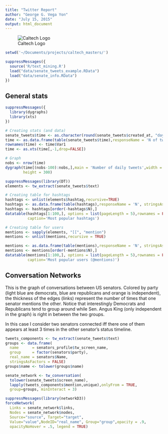 ```yaml
---
title: "Twitter Report"
author: "George G. Vega Yon"
date: "July 15, 2015"
output: html_document
---
```


![Caltech Logo][caltechlogo]

```r
setwd('~/Documents/projects/caltech_masters/')

suppressMessages({
  source('R/text_mining.R')
  load("data/senate_tweets_example.RData")
  load("data/senate_info.RData")
})
```

## General stats

```r
suppressMessages({
  library(dygraphs)
  library(xts)
})

# Creating stats (and data)
senate_tweets$time <- as.character(round(senate_tweets$created_at, "days"))
time <- as.data.frame(table(senate_tweets$time),responseName = 'N of tweets')
rownames(time) <- time$Var1
time <- as.xts(time[,-1,drop=FALSE])

# Graph
nobs <- nrow(time)
dygraph(time[(nobs-100):nobs,],main = 'Number of daily tweets',width = 600,
        height = 300)
```


```r
suppressMessages(library(DT))
elements <- tw_extract(senate_tweets$text)

# Creating table for hashtags
hashtags <- unlist(elements$hashtag,recursive=TRUE)
hashtags <- as.data.frame(table(hashtags),responseName = 'N', stringsAsFactors=FALSE)
hashtags <- hashtags[order(-hashtags$N),]
datatable(hashtags[1:100,], options = list(pageLength = 5),rownames = FALSE,
          caption='Most popular hashtags')

# Creating table for users
mentions <- sapply(elements, "[[", "mention")
mentions <- unlist(mentions,recursive = TRUE)

mentions <- as.data.frame(table(mentions),responseName = 'N', stringsAsFactors=FALSE)
mentions <- mentions[order(-mentions$N),]
datatable(mentions[1:100,], options = list(pageLength = 5),rownames = FALSE, 
          caption='Most popular users (@mentions)')

```

## Conversation Networks

This is the graph of conversations between US senators. Colored by party (light blue are democrats, blue are republicans and orange is independent), the thickness of the edges (links) represent the number of times that one senator mentions the other. Notice that interestingly Democrats and Republicans tend to group around while Sen. Angus King (only independent in the graph) is right in between the two groups.

In this case I consider two senators connected iff there one of them appears at least 3 times in the other senator's status timeline.

```r
tweets_components <- tw_extract(senate_tweets$text)
groups <- data.frame(
  name      = senators_profile$tw_screen_name,
  group     = factor(senators$party),
  real_name = senators$Name,
  stringsAsFactors = FALSE)
groups$name <- tolower(groups$name)

senate_network <- tw_conversation(
  tolower(senate_tweets$screen_name),
  lapply(tweets_components$mention,unique),onlyFrom = TRUE,
  group=groups, minInteract = 3)

suppressMessages(library(networkD3))
forceNetwork(
  Links = senate_network$links,
  Nodes = senate_network$nodes, 
  Source="source", Target="target",
  Value="value",NodeID="real_name", Group="group",opacity = .9,
  opacityNoHover = .5, legend = TRUE)
```



[caltechlogo]: figures/Caltech_LOGO-Orange_RGB_10pc.png "Caltech"
